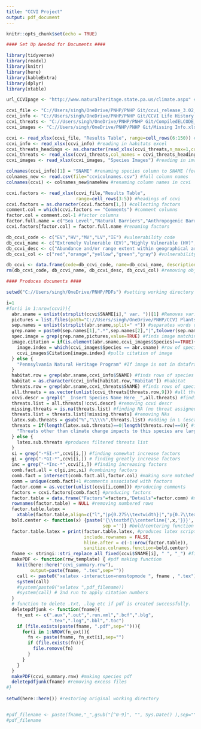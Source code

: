 ```yaml
---
title: "CCVI Project"
output: pdf_document
---
```


```r
knitr::opts_chunk$set(echo = TRUE)
```

```r
#### Set Up Needed for Documents ####

library(tidyverse)
library(readxl)
library(knitr)
library(here)
library(kableExtra)
library(dplyr)
library(xtable)

url_CCVIpage <- "http://www.naturalheritage.state.pa.us/climate.aspx" #CCVI website

ccvi_file <- "C://Users/singh/OneDrive/PNHP/PNHP Git/ccvi_release_3.02_Master.xlsm" #master excel for CCVI
ccvi_info <- "C://Users/singh/OneDrive/PNHP/PNHP Git/CCVI Life History Data Hub.xlsx" #Habitat excel
ccvi_threats <- "C://Users/singh/OneDrive/PNHP/PNHP Git/CompiledELCODE_threatsrecs_July2019.xlsx" #threats excel
ccvi_images <- "C://Users/singh/OneDrive/PNHP/PNHP Git/Missing Info.xlsx" #image citation excel

ccvi <- read_xlsx(ccvi_file, "Results Table", range=cell_rows(6:150)) #reading in ccvi excel
ccvi_info <- read_xlsx(ccvi_info) #reading in habitats excel
ccvi_threats_headings <- as.character(read_xlsx(ccvi_threats,n_max=1,col_names = FALSE))[1:25] #reading in threats headings (separate in order to skip over unneeded cells)
ccvi_threats <- read_xlsx(ccvi_threats,col_names = ccvi_threats_headings,range=cell_rows(873:2343)) #reading in threats excel
ccvi_images <- read_xlsx(ccvi_images, "Species Images") #reading in images excel

colnames(ccvi_info)[1] = "SNAME" #renaming species column to SNAME (for matching purposes)
colnames_new <- read.csv(file="ccvicolnames.csv") #full column names
colnames(ccvi) <- colnames_new$nameNew #renaming column names in ccvi

ccvi.factors <- read_xlsx(ccvi_file,"Results Table",
                          range=cell_rows(3:5)) #headings of ccvi
ccvi.factors = as.character(ccvi.factors[1,]) #collecting factors
comment.col = which(ccvi.factors == "Comments") #comment columns
factor.col = comment.col-1 #factor columns
factor.full.name = c("Sea Level","Natural Barriers","Anthropogenic Barriers","Climate Change Mitigation","Dispersal/Movement","Historical Thermal Niche","Physiological Thermal Niche","Historical Hydrological Niche","Physiological Hydrological Niche","Specific Disturbance Regime","Ice/Snow Dependence","Physical Habitat Restrictions","Dependence on Other Species for Habitat","Diet","Pollinators","Other Interspecific Disperal","Pathogens or Natural Enemies","Competition Sensitivity","Other Interspecific Interactions","Measured Genetic Variation","Recent Genetic Bottlenecks","Reproductive System","Phenological Responses","Documented Response to Climate Change","Modeled Future Change in Population or Range Size","Modeled Overlap of Future with Current Range","Occurence of Protected Areas in Modeled Future Distribution") #full names of CC factors
ccvi.factors[factor.col] = factor.full.name #renaming factors

db_ccvi_code <- c("EV","HV","MV","LV","IE") #vulnerability code
db_ccvi_name <- c("Extremely Vulnerable (EV)","Highly Vulnerable (HV)","Moderately Vulnerable (MV)","Not Vulnerable/Presumed Stable (LV)","Not Vulnerable/Increase Likely (IE)") #vulnerability name
db_ccvi_desc <- c("Abundance and/or range extent within geographical area assessed extremely likely to substantially decrease or disappear by 2050.","Abundance and/or range extent within geographical area assessed likely to decrease significantly by 2050.","Abundance and/or range extent within geographical area assessed likely to decrease by 2050.","Available evidence does not suggest that abundance and/or range extent within the geographic area assessed will change (increase/decrease) substantially by 2050. Actual range boundaries may change.","Available evidence suggests that abundance and/or range extent within geographic area assessed is likely to increase by 2050.") #vulnerability description
db_ccvi_col <- c("red","orange","yellow","green","gray") #vulnerability color

db_ccvi <- data.frame(code=db_ccvi_code, name=db_ccvi_name, description=db_ccvi_desc, color=db_ccvi_col, stringsAsFactors=FALSE) #combining vulnerability info into dataframe
rm(db_ccvi_code, db_ccvi_name, db_ccvi_desc, db_ccvi_col) #removing objects

```

```r
#### Produces documents ####

setwd("C://Users/singh/OneDrive/PNHP/PDFs") #setting working directory to where I want pdfs to go

i=1
#for(i in 1:nrow(ccvi)){
  abr.sname = unlist(strsplit(ccvi$SNAME[i]," var. "))[1] #Removes var. from name (done for matching purposes)
  pictures = list.files(path="C://Users/singh/OneDrive/PNHP/CCVI Plants") #lists names of images
  sep.names = unlist(strsplit(abr.sname,split=" +")) #separates words of species name
  grep.name = paste0(sep.names[1],".*",sep.names[2],"|",tolower(sep.names[1]),".*",sep.names[2]) #pastes .* between words in order to find images with both names (accounting for _, -, spaces, etc)
  spec.image = grep(grep.name,pictures,value=TRUE) #finds image matching species name
  image.citation = if(is.element(abr.sname,ccvi_images$Species)==TRUE){ #finding if the species is in the images dataframe
    image.index = which(ccvi_images$Species == abr.sname) #row of species
    ccvi_images$Citation[image.index] #pulls citation of image
  } else {
    "Pennsylvania Natural Heritage Program" #If image is not in dataframe
  }
  habitat.row = grep(abr.sname,ccvi_info$SNAME) #finds rows of species
  habitat = as.character(ccvi_info[habitat.row,"Habitat"]) #habitat
  threats.row = grep(abr.sname,ccvi_threats$SNAME) #finds rows of species
  all.threats = as.vector(unlist(ccvi_threats[threats.row,9])) #all threats
  ccvi.descr = grepl("__Insert Species Name Here__",all.threats) #finding ccvi descriptions in threat list
  threats.list = all.threats[!ccvi.descr] #removing ccvi descr
  missing.threats = is.na(threats.list) #finding NA (no threat assigned)
  threats.list = threats.list[!missing.threats] #removing NAs
  latex.sub.threats = gsub("%","\\\\%",threats.list) #adding in \ (escape character) before any % (done for latex purposes since % is the comment character)
  threats = if(length(latex.sub.threats)==0|length(threats.row)==0){ #finding when there are no threats associated or species missing
    "Threats other than climate change impacts to this species are largely unknown." #filler phrase for unknown threats
  } else {
    latex.sub.threats #produces filtered threats list
  }
  si = grep("-*SI-*",ccvi[i,]) #finding somewhat increase factors
  gi = grep("-*GI-*",ccvi[i,]) # finding greatly increase factors
  inc = grep("-*Inc-*",ccvi[i,]) #finding increasing factors
  comb.fact.all = c(gi,inc,si) #combining factors
  comb.fact = intersect(comb.fact.all,factor.col) #making sure matched phrases are actually factors (done since "Inc" is in some comments)
  comm = unique(comb.fact)+1 #comments associated with factors
  factor.comm = as.vector(unlist(ccvi[i,comm])) #producing comments
  factors = ccvi.factors[comb.fact] #producing factors
  factor.table = data.frame("Factors"=factors,"Details"=factor.comm) #making table of factors/comments
  rownames(factor.table) = NULL #removing numbered rows
  factor.table.latex = 
    xtable(factor.table,align=c("l","|p{0.275\\textwidth}|","p{0.7\\textwidth}|")) #making latex friendly table 
  bold.center <- function(x) {paste('{\\textbf{\\centerline{',x,'}}}', 
                                    sep ='')} #bold/centering function
  factor.table.latex = print(factor.table.latex, #produces latex script
                             include.rownames = FALSE,
                             hline.after = c(-1:nrow(factor.table)),
                             sanitize.colnames.function=bold.center)
  fname <- stringi::stri_replace_all_fixed(ccvi$SNAME[i], " ", "_") #file names of species
  makePDF <- function(rnw_template) { #pdf making function
    knit(here::here("ccvi_summary.rnw"), 
         output=paste(fname, ".tex",sep=""))
    call <- paste0("xelatex -interaction=nonstopmode ", fname , ".tex")
    system(call)
    #system(paste0("xelatex ",pdf_filename))
    #system(call) # 2nd run to apply citation numbers
  }
  # function to delete .txt, .log etc if pdf is created successfully.
  deletepdfjunk <- function(fname){
    fn_ext <- c(".aux",".out",".run.xml",".bcf",".blg",
                ".tex",".log",".bbl",".toc")
    if (file.exists(paste(fname, ".pdf",sep=""))){
      for(i in 1:NROW(fn_ext)){
        fn <- paste(fname, fn_ext[i],sep="")
        if (file.exists(fn)){
          file.remove(fn)
        }
      }
    }
  }
  makePDF(ccvi_summary.rnw) #making species pdf
  deletepdfjunk(fname) #removing excess files 
#}
  
setwd(here::here()) #restoring original working directory


#pdf_filename <- paste(fname,"_",gsub("[^0-9]", "", Sys.Date() ),sep="")  
#pdf_filename

```

